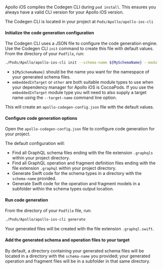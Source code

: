 <ExpansionPanel title="Cocoapods">

Apollo iOS compiles the Codegen CLI during `pod install`. This ensures you always have a valid CLI version for your Apollo iOS version.

The Codegen CLI is located in your project at `Pods/Apollo/apollo-ios-cli`

<ExpansionPanelList>
<ExpansionPanelListItem>

#### Initialize the code generation configuration

The Codegen CLI uses a JSON file to configure the code generation engine. Use the Codegen CLI `init` command to create this file with default values. From the directory of your `Podfile`, run:

```bash
./Pods/Apollo/apollo-ios-cli init --schema-name ${MySchemaName} --module-type other
```

* `${MySchemaName}` should be the name you want for the namespace of your generated schema files.
* `embeddedInTarget` or `other` are both suitable module types to use when your dependency manager for Apollo iOS is CocoaPods. If you use the `embeddedInTarget` module type you will need to also supply a target name using the `--target-name` command line option.

This will create an `apollo-codegen-config.json` file with the default values.

</ExpansionPanelListItem>
<ExpansionPanelListItem>

#### Configure code generation options

Open the `apollo-codegen-config.json` file to configure code generation for your project.

The default configuration will:
- Find all GraphQL schema files ending with the file extension `.graphqls` within your project directory.
- Find all GraphQL operation and fragment definition files ending with the file extension `.graphql` within your project directory.
- Generate Swift code for the schema types in a directory with the `schema-name` provided.
- Generate Swift code for the operation and fragment models in a subfolder within the schema types output location.

</ExpansionPanelListItem>
<ExpansionPanelListItem>

#### Run code generation

From the directory of your `Podfile` file, run:

```bash
./Pods/Apollo/apollo-ios-cli generate
```

Your generated files will be created with the file extension `.graphql.swift`.

</ExpansionPanelListItem>
<ExpansionPanelListItem>

#### Add the generated schema and operation files to your target

By default, a directory containing your generated schema files will be located in a directory with the `schema-name` you provided; your generated operation and fragment files will be in a subfolder in that same directory.

</ExpansionPanelListItem>
</ExpansionPanelList>

</ExpansionPanel>
